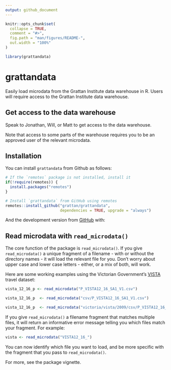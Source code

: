 ```yaml
---
output: github_document
---
```


<!-- README.md is generated from README.Rmd. Please edit that file -->

```r
knitr::opts_chunk$set(
  collapse = TRUE,
  comment = "#>",
  fig.path = "man/figures/README-",
  out.width = "100%"
)

library(grattandata)
```

# grattandata
Easily load microdata from the Grattan Institute data warehouse in R. Users will require access to the Grattan Institute data warehouse.

## Get access to the data warehouse

Speak to Jonathan, Will, or Matt to get access to the data warehouse.

Note that access to some parts of the warehouse requires you to be an approved user of the relevant microdata.

## Installation

You can install `grattandata` from Github as follows:

```r
# If the `remotes` package is not installed, install it
if(!require(remotes)) {
  install.packages("remotes")
}

# Install `grattandata` from GitHub using remotes
remotes::install_github("grattan/grattandata",
                        dependencies = TRUE, upgrade = "always")
```

And the development version from [GitHub](https://github.com/) with:

## Read microdata with `read_microdata()`

The core function of the package is `read_microdata()`. If you give `read_microdata()` a unique fragment of a filename - with or without the directory names - it will load the relevant file for you. Don't worry about upper case and lower case letters - either, or a mix of both, will work.

Here are some working examples using the Victorian Government's [VISTA](https://transport.vic.gov.au/about/data-and-research/vista) travel dataset:

```r
vista_12_16_p <- read_microdata("P_VISTA12_16_SA1_V1.csv")

vista_12_16_p  <- read_microdata("csv/P_VISTA12_16_SA1_V1.csv")

vista_12_16_p  <- read_microdata("victoria/vista/2009/csv/P_VISTA12_16_SA1_V1.csv")

```

If you give `read_microdata()` a filename fragment that matches multiple files, it will return an informative error message telling you which files match your fragment. For example:

```r
vista <- read_microdata("VISTA12_16_")

```

You can now  identify which file you want to load, and be more specific with the fragment that you pass to `read_microdata()`.

For more, see the package vignette.

